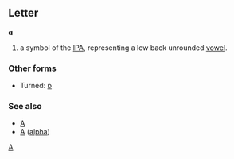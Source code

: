 ==Letter==
'''ɑ'''

#a symbol of the [[IPA]], representing a low back unrounded [[vowel]].

===Other forms===
*Turned: [[ɒ]]

===See also===
*[[A]]
*[[Α]] ([[alpha]])

[[Category:Latin letters|A]]